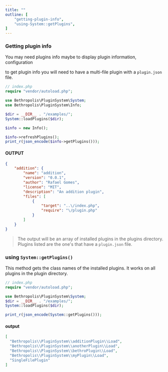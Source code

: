 ```yaml
---
title: ""
outline: [
    "getting-plugin-info",
    "using-System::getPlugins",
]
---
```


### Getting plugin info
You may need plugins info maybe to display plugin information, configuration

to get plugin info you will need to have a multi-file plugin with a `plugin.json` file.

```php
// index.php
require "vendor/autoload.php";

use Bethropolis\PluginSystem\System;
use Bethropolis\PluginSystem\Info;

$dir = __DIR__ . "/examples/";
System::loadPlugins($dir);

$info = new Info();

$info->refreshPlugins();
print_r(json_encode($info->getPlugins()));
```

#### OUTPUT
```json
{
    "addition": {
        "name": "addition",
        "version": "0.0.1",
        "author": "Rafael Gomes",
        "license": "MIT",
        "description": "An addition plugin",
        "files": [
            {
                "target": "..\/index.php",
                "require": "\/plugin.php"
            }
        ]
    }
}
```

> The output will be an array of installed plugins in the plugins directory. <br/>
> Plugins listed are the one's that have a `plugin.json` file.


### using `System::getPlugins()`

This method gets the class names of the installed plugins. It works on all plugins in the plugin directory.

```php
// index.php
require "vendor/autoload.php";

use Bethropolis\PluginSystem\System;
$dir = __DIR__ . "/examples/";
System::loadPlugins($dir);

print_r(json_encode(System::getPlugins()));
```

#### output
```json
[
  "Bethropolis\\PluginSystem\\additionPlugin\\Load",
  "Bethropolis\\PluginSystem\\anotherPlugin\\Load",
  "Bethropolis\\PluginSystem\\bethroPlugin\\Load",
  "Bethropolis\\PluginSystem\\myPlugin\\Load",
  "SingleFilePlugin"
]
```